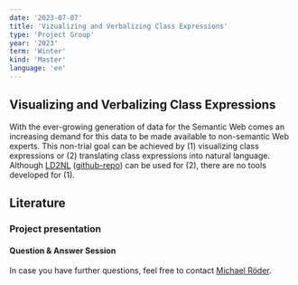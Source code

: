 ```yaml
---
date: '2023-07-07'
title: 'Vizualizing and Verbalizing Class Expressions'
type: 'Project Group'
year: '2023'
term: 'Winter'
kind: 'Master'
language: 'en'
---
```


## Visualizing and Verbalizing Class Expressions

With the ever-growing generation of data for the Semantic Web comes an increasing demand for this data to be made available to non-semantic Web experts.
This non-trial goal can be achieved by (1) visualizing class expressions or (2) translating class expressions into natural language.
Although [LD2NL](https://arxiv.org/pdf/1911.01248.pdf) ([github-repo](https://github.com/dice-group/LD2NL)) can be used for (2), there are no tools developed for (1).

## Literature


### Project presentation

#### Question & Answer Session

In case you have further questions, feel free to contact [Michael Röder](https://dice-research.org/MichaelRoeder).

